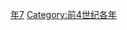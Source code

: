 {{Catnav|頁面分類|历史|歷史時代|年|前4世纪各年}}

{{catmore}}
{{Commons category|337 BC}}

[[Category:前330年代|年7]]
[[Category:前4世纪各年|Category:前4世纪各年]]